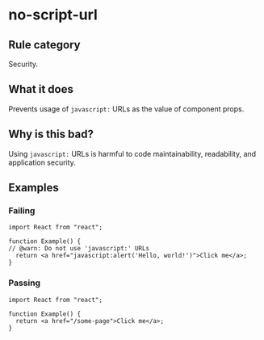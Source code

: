 # no-script-url

## Rule category

Security.

## What it does

Prevents usage of `javascript:` URLs as the value of component props.

## Why is this bad?

Using `javascript:` URLs is harmful to code maintainability, readability, and application security.

## Examples

### Failing

```tsx twoslash
import React from "react";

function Example() {
// @warn: Do not use 'javascript:' URLs
  return <a href="javascript:alert('Hello, world!')">Click me</a>;
}
```

### Passing

```tsx twoslash
import React from "react";

function Example() {
  return <a href="/some-page">Click me</a>;
}
```
